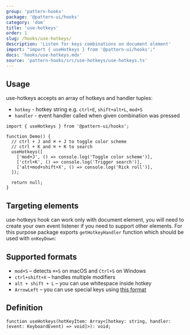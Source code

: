 ```yaml
---
group: 'pattern-hooks'
package: '@pattern-ui/hooks'
category: 'dom'
title: 'use-hotkeys'
order: 1
slug: /hooks/use-hotkeys/
description: 'Listen for keys combinations on document element'
import: "import { useHotkeys } from '@pattern-ui/hooks';"
docs: 'hooks/use-hotkeys.mdx'
source: 'pattern-hooks/src/use-hotkeys/use-hotkeys.ts'
---
```



## Usage

use-hotkeys accepts an array of hotkeys and handler tuples:

- `hotkey` - hotkey string e.g. `ctrl+E`, `shift+alt+L`, `mod+S`
- `handler` - event handler called when given combination was pressed

```tsx
import { useHotkeys } from '@pattern-ui/hooks';

function Demo() {
  // ctrl + J and ⌘ + J to toggle color scheme
  // ctrl + K and ⌘ + K to search
  useHotkeys([
    ['mod+J', () => console.log('Toggle color scheme')],
    ['ctrl+K', () => console.log('Trigger search')],
    ['alt+mod+shift+X', () => console.log('Rick roll')],
  ]);

  return null;
}
```

## Targeting elements

use-hotkeys hook can work only with document element, you will need to create your own event listener
if you need to support other elements. For this purpose package exports `getHotkeyHandler` function
which should be used with `onKeyDown`:

<Demo data={HooksDemos.useHotkeysDemo} />

## Supported formats

- `mod+S` – detects `⌘+S` on macOS and `Ctrl+S` on Windows
- `ctrl+shift+X` – handles multiple modifiers
- `alt + shift + L` – you can use whitespace inside hotkey
- `ArrowLeft` – you can use special keys using [this format](https://developer.mozilla.org/en-US/docs/Web/API/KeyboardEvent/key/Key_Values)

## Definition

```tsx
function useHotkeys(hotKeyItem: Array<[hotkey: string, handler: (event: KeyboardEvent) => void]>): void;
```
